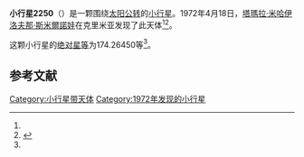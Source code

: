 {{Infobox planet
| bgcolour = #FFFFC0
| name = 2250 Stalingrad
| symbol = 
| image = 
| caption = 
| discovery = yes
| discovery_ref = 
| discoverer = [[塔瑪拉·米哈伊洛夫那·斯米爾諾娃|塔瑪拉·米哈伊洛夫那·斯米爾諾娃]]
| discovery_site = [[克里米亚|克里米亚]] 
| discovered = 1972年4月18日
| designations = yes
| mp_name = 
| named_after = 
| alt_names = 1972 HN/ 1951 UL / 1968 UK
| mp_category = [[主带小行星|主带小行星]]
| orbit_ref = <ref name="a">[http://ssd.jpl.nasa.gov/sbdb.cgi?sstr=2250 2250 Stalingrad] {{Wayback|url=http://ssd.jpl.nasa.gov/sbdb.cgi?sstr=2250 |date=20210717072621 }}，小行星數據庫瀏覽器（JPL Small-Body Database Browser）－[[美国国家航空航天局|美国国家航空航天局]]喷气推进实验室</ref>
| epoch = 2456400.5 (2013年4月18日更新)
| aphelion = {{convert|3.7767340|AU|km|3|abbr=on|lk=out}}
| perihelion = {{convert|2.5928956|AU|km|3|abbr=on}}
| semimajor = {{convert|3.1848148|AU|km|3|abbr=on}}
| eccentricity = 0.1858567
| period = 2075.987366 [[日|日]]<br />5.68[[儒略年|儒略年]]
| avg_speed = 
| inclination = 1.51053
| asc_node = 157.94231
| mean_anomaly = 
| arg_peri = 174.26450
| satellites = 
| physical_characteristics = yes
| dimensions = 
| mass = 
| density = 
| surface_grav = 
| escape_velocity = 
| sidereal_day = 
| axial_tilt = 
| pole_ecliptic_lat = 
| pole_ecliptic_lon = 
| albedo = 
| temperatures= 
| temp_name1 = 
| mean_temp_1 = 
| max_temp_1 = 
| temp_name2 = 
| max_temp_2 = 
| spectral_type = 
| abs_magnitude = 174.26450
}}

'''小行星2250'''（{{lang-en|2250 Stalingrad}}）是一颗围绕[[太阳|太阳]][[公转|公转]]的[[小行星|小行星]]。1972年4月18日，[[塔瑪拉·米哈伊洛夫那·斯米爾諾娃|塔瑪拉·米哈伊洛夫那·斯米爾諾娃]]在克里米亚发现了此天体<ref name="a" /><ref>{{cite news|title=小行星列表|url=http://cfa-www.harvard.edu/iau/lists/NumberedMPs.txt|accessdate=2013-07-08|newspaper=哈佛大学|archive-date=2008-05-17|archive-url=https://web.archive.org/web/20080517010638/http://cfa-www.harvard.edu/iau/lists/NumberedMPs.txt|dead-url=no}}</ref>。

这颗小行星的[[绝对星等|绝对星等]]为174.26450等<ref name="a" />。

==参考文献==
{{reflist}}
{{Minor Planet Number|[[小行星2249|小行星2249]]|[[小行星2251|小行星2251]]}}

{{小天体}}

[[Category:小行星带天体|Category:小行星带天体]]
[[Category:1972年发现的小行星|Category:1972年发现的小行星]]

{{asteroid-stub}}